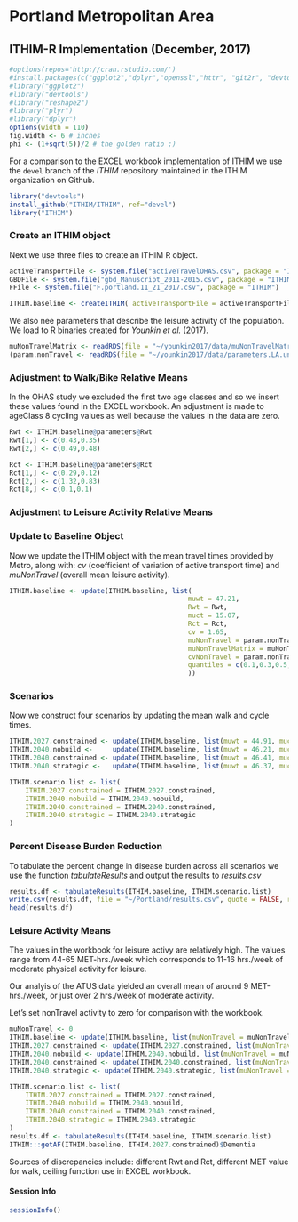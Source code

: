 # Portland Metropolitan Area
## ITHIM-R Implementation (December, 2017)
```r
#options(repos='http://cran.rstudio.com/')
#install.packages(c("ggplot2","dplyr","openssl","httr", "git2r", "devtools", "roxygen2"))
#library("ggplot2")
#library("devtools")
#library("reshape2")
#library("plyr")
#library("dplyr")
options(width = 110)
fig.width <- 6 # inches
phi <- (1+sqrt(5))/2 # the golden ratio ;)
```
For a comparison to the EXCEL workbook implementation of ITHIM we use
the `devel` branch of the _ITHIM_ repository maintained in the ITHIM
organization on Github.

```r
library("devtools")
install_github("ITHIM/ITHIM", ref="devel")
library("ITHIM")
```

### Create an ITHIM object

Next we use three files to create an ITHIM R object.

```r
activeTransportFile <- system.file("activeTravelOHAS.csv", package = "ITHIM")
GBDFile <- system.file("gbd_Manuscript_2011-2015.csv", package = "ITHIM")
FFile <- system.file("F.portland.11_21_2017.csv", package = "ITHIM")

ITHIM.baseline <- createITHIM( activeTransportFile = activeTransportFile, GBDFile = GBDFile, FFile = FFile)
```
We also nee parameters that describe the leisure activity of the
population.  We load to R binaries created for _Younkin et al._
(2017).

```r
muNonTravelMatrix <- readRDS(file = "~/younkin2017/data/muNonTravelMatrix.portland.rds")
(param.nonTravel <- readRDS(file = "~/younkin2017/data/parameters.LA.untransformed.ungrouped.rds"))
```

### Adjustment to Walk/Bike Relative Means

In the OHAS study we excluded the first two age classes and so we insert
these values found in the EXCEL workbook.  An adjustment is made to
ageClass 8 cycling values as well because the values in the data are
zero.

```r
Rwt <- ITHIM.baseline@parameters@Rwt
Rwt[1,] <- c(0.43,0.35)
Rwt[2,] <- c(0.49,0.48)

Rct <- ITHIM.baseline@parameters@Rct
Rct[1,] <- c(0.29,0.12)
Rct[2,] <- c(1.32,0.83)
Rct[8,] <- c(0.1,0.1)
```

### Adjustment to Leisure Activity Relative Means


### Update to Baseline Object
Now we update the ITHIM object with the mean travel times provided by
Metro, along with: _cv_ (coefficient of variation of active transport
time) and _muNonTravel_ (overall mean leisure activity).

```r
ITHIM.baseline <- update(ITHIM.baseline, list(
                                             muwt = 47.21,
                                             Rwt = Rwt,
                                             muct = 15.07,
                                             Rct = Rct,
                                             cv = 1.65,
                                             muNonTravel = param.nonTravel$meanMETs,
                                             muNonTravelMatrix = muNonTravelMatrix,
                                             cvNonTravel = param.nonTravel$sdMETs/param.nonTravel$meanMETs,
                                             quantiles = c(0.1,0.3,0.5,0.7,0.9)
                                             ))
```
### Scenarios
Now we construct four scenarios by updating the mean walk and cycle
times.

```r
ITHIM.2027.constrained <- update(ITHIM.baseline, list(muwt = 44.91, muct = 17.82))
ITHIM.2040.nobuild <-     update(ITHIM.baseline, list(muwt = 46.21, muct = 17.04))
ITHIM.2040.constrained <- update(ITHIM.baseline, list(muwt = 46.41, muct = 18.85))
ITHIM.2040.strategic <-   update(ITHIM.baseline, list(muwt = 46.37, muct = 18.57))

ITHIM.scenario.list <- list(
    ITHIM.2027.constrained = ITHIM.2027.constrained,
    ITHIM.2040.nobuild = ITHIM.2040.nobuild,
    ITHIM.2040.constrained = ITHIM.2040.constrained,
    ITHIM.2040.strategic = ITHIM.2040.strategic
)
```
### Percent Disease Burden Reduction

To tabulate the percent change in disease burden across all scenarios
we use the function _tabulateResults_ and output the results to _results.csv_

```r
results.df <- tabulateResults(ITHIM.baseline, ITHIM.scenario.list)
write.csv(results.df, file = "~/Portland/results.csv", quote = FALSE, row.names = FALSE)
head(results.df)
```

### Leisure Activity Means

The values in the workbook for leisure activy are relatively high.
The values range from 44-65 MET-hrs./week which corresponds to 11-16
hrs./week of moderate physical activity for leisure.

Our analyis of the ATUS data yielded an overall mean of around 9
MET-hrs./week, or just over 2 hrs./week of moderate activity.

Let's set nonTravel activity to zero for comparison with the workbook.

```r
muNonTravel <- 0
ITHIM.baseline <- update(ITHIM.baseline, list(muNonTravel = muNonTravel))
ITHIM.2027.constrained <- update(ITHIM.2027.constrained, list(muNonTravel = muNonTravel))
ITHIM.2040.nobuild <- update(ITHIM.2040.nobuild, list(muNonTravel = muNonTravel))
ITHIM.2040.constrained <- update(ITHIM.2040.constrained, list(muNonTravel = muNonTravel))
ITHIM.2040.strategic <- update(ITHIM.2040.strategic, list(muNonTravel = muNonTravel))

ITHIM.scenario.list <- list(
    ITHIM.2027.constrained = ITHIM.2027.constrained,
    ITHIM.2040.nobuild = ITHIM.2040.nobuild,
    ITHIM.2040.constrained = ITHIM.2040.constrained,
    ITHIM.2040.strategic = ITHIM.2040.strategic
)
results.df <- tabulateResults(ITHIM.baseline, ITHIM.scenario.list)
ITHIM:::getAF(ITHIM.baseline, ITHIM.2027.constrained)$Dementia
```

Sources of discrepancies include:  different Rwt and Rct, different
MET value for walk, ceiling function use in EXCEL workbook.

#### Session Info
```r
sessionInfo()
```
